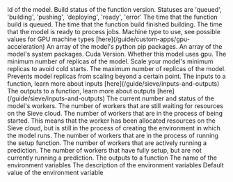 <ResponseField name="id" type="string">
  Id of the model.
</ResponseField>
<ResponseField name="build_status" type="string">
  Build status of the function version. Statuses are 'queued', 'building', 'pushing', 'deploying', 'ready', 'error'
</ResponseField>
<ResponseField name="queued_at" type="string">
  The time that the function build is queued.
</ResponseField>
<ResponseField name="built_at" type="string">
  The time that the function build finished building.
</ResponseField>
<ResponseField name="ready_at" type="string">
  The time that the model is ready to process jobs.
</ResponseField>
<ResponseField name="compute_type" type="string">
  Machine type to use, see possible values for GPU machine types [here](/guide/custom-apps/gpu-acceleration)
</ResponseField>
<ResponseField name="python_packages" type="string array">
  An array of the model's python pip packages.
</ResponseField>
<ResponseField name="system_packages" type="string array">
  An array of the model's system packages.
</ResponseField>
<ResponseField name="cuda_version" type="string">
  Cuda Version.
</ResponseField>
<ResponseField name="gpu" type="boolean">
  Whether this model uses gpu.
</ResponseField>
<ResponseField name="minimum_replicas" type="integer">
    The minimum number of replicas of the model. Scale your model's minimum replicas to avoid cold starts.
</ResponseField>
<ResponseField name="maximum_replicas" type="integer">
    The maximum number of replicas of the model. Prevents model replicas from scaling beyond a certain point.
</ResponseField>
<ResponseField name="inputs" type="array Input">
The inputs to a function, learn more about inputs [here](/guide/sieve/inputs-and-outputs)
    <Expandable title="properties">
<Snippet file="input.mdx" />
    </Expandable>
</ResponseField>
<ResponseField name="outputs" type="array Output">
The outputs to a function, learn more about outputs [here](/guide/sieve/inputs-and-outputs)
    <Expandable title="properties">
<Snippet file="output.mdx" />
    </Expandable>
</ResponseField>
<ResponseField name="current_workers" type="Status Object">
    The current number and status of the model's workers.
    <Expandable title="properties">
        <ResponseField name="awaiting_resources" type="integer">
            The number of workers that are still waiting for resources on the Sieve cloud.
        </ResponseField>
        <ResponseField name="starting" type="integer">
            The number of workers that are in the process of being started. This means that the worker has been allocated resources on the Sieve cloud, but is still in the process of creating the environment in which the model runs.
        </ResponseField>
        <ResponseField name="setup" type="integer">
            The number of workers that are in the process of running the setup function.
        </ResponseField>
        <ResponseField name="active" type="integer">
            The number of workers that are actively running a prediction.
        </ResponseField>
        <ResponseField name="idle" type="integer">
            The number of workers that have fully setup, but are not currently running a prediction.
        </ResponseField>
    </Expandable>
</ResponseField>
<ResponseField name="environment_variables" type="array EnvironmentVariable">
The outputs to a function
    <Expandable title="properties">
        <ResponseField name="name" type="string">
        The name of the environment variables
        </ResponseField>
        <ResponseField name="description" type="string">
        The description of the environment variables
        </ResponseField>
        <ResponseField name="default" type="string">
        Default value of the environment variable
        </ResponseField>
    </Expandable>
</ResponseField>


